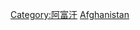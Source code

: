 {{Commonscat|Society of Afghanistan}}

[[Category:阿富汗|Category:阿富汗]]
[[Category:亚洲各国社会|Afghanistan]]